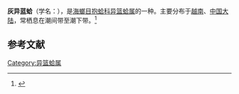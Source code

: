{{Speciesbox
| name = 灰异蓝蛤
| image = 
| image_width = 
| genus = Anisocorbula
| species = pallida
| authority = (Hinds)
}}
'''灰异蓝蛤'''（学名：''{{lang|la|Anisocorbula pallida}}''），是[[海螂目|海螂目]][[抱蛤科|抱蛤科]][[异篮蛤属|异篮蛤属]]的一种。主要分布于[[越南|越南]]、[[中国大陆|中国大陆]]，常栖息在潮间带至潮下带。<ref>{{cite web|url=http://shell.sinica.edu.tw/chinese/shellbase_detail.php?science_no=3894|title=国际贝库：灰异蓝蛤|publisher=台湾贝类资料库|accessdate=2009-08-11|archive-date=2016-03-04|archive-url=https://web.archive.org/web/20160304091652/http://shell.sinica.edu.tw/chinese/shellbase_detail.php?science_no=3894|dead-url=no}}</ref>

== 参考文献 ==
{{reflist}}

[[Category:异篮蛤属|Category:异篮蛤属]]
